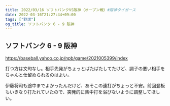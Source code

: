 ```yaml
---
title: 2022/03/16 ソフトバンクVS阪神（オープン戦）#阪神タイガース
date: 2022-03-16T21:27:44+09:00
tags: ["野球"]
og_title: ソフトバンク 6 - 9 阪神
---
```


## ソフトバンク 6 - 9 阪神

https://baseball.yahoo.co.jp/npb/game/2021005399/index

打つ方は文句なし。相手先発がちょっとばたばたしてたけど、調子の悪い相手をちゃんと仕留められるのはよい。

伊藤将司も途中までよかったんだけど、あそこの連打がちょっと不安。前回登板もいきなり打たれていたので、突発的に集中打を浴びないように調整してほしい。